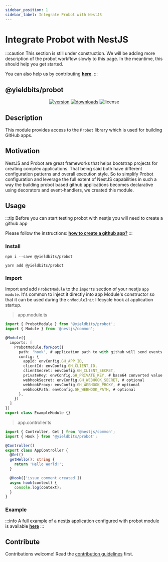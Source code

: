 ```yaml
---
sidebar_position: 1
sidebar_label: Integrate Probot with NestJS
---
```



# Integrate Probot with NestJS

:::caution
This section is still under construction.
We will be adding more description of the probot workflow slowly to this page.
In the meantime, this should help you get started.

You can also help us by contributing [**here**](https://github.com/yieldbits/nestjs).
:::

## @yieldbits/probot

<p align="center">
<a href="https://www.npmjs.com/package/@yieldbits/probot"><img src="https://img.shields.io/npm/v/@yieldbits/probot.svg?style=flat" alt="version" /></a>
<a href="https://www.npmjs.com/package/@yieldbits/probot"><img alt="downloads" src="https://img.shields.io/npm/dt/@yieldbits/probot.svg?style=flat" /></a>
<img alt="license" src="https://img.shields.io/npm/l/@yieldbits/probot.svg" />
</p>

## Description

This module provides access to the `Probot` library which is used for building GitHub apps.

## Motivation

NestJS and Probot are great frameworks that helps bootstrap projects for creating complex applications.
That being said both have different configuration patterns and overall execution style. So to simplify Probot
configuration and leverage the full extent of NestJS capabilities in such a way the building probot based
github applications becomes declarative using decorators and event-handlers, we created this module.

## Usage

:::tip
Before you can start testing probot with nestjs you will need to create a github app

Please follow the instructions: [**how to create a github app?**](https://docs.github.com/en/developers/apps/building-github-apps/creating-a-github-app)
:::

### Install

<Tabs>
  <TabItem value="npm" label="NPM" default>

    npm i --save @yieldbits/probot

  </TabItem>
  <TabItem value="yarn" label="YARN">

    yarn add @yieldbits/probot

  </TabItem>
</Tabs>

### Import

Import and add `ProbotModule` to the `imports` section of your nestjs `app module`.
It's common to inject it directly into app Module's constructor so that it can be used during the `onModuleInit`
lifecycle hook at application startup.

> app.module.ts

```typescript
import { ProbotModule } from '@yieldbits/probot';
import { Module } from '@nestjs/common';

@Module({
  imports: [
    ProbotModule.forRoot({
      path: 'hook', # application path to with github will send events
      config: {
        appId: envConfig.GH_APP_ID,
        clientId: envConfig.GH_CLIENT_ID,
        clientSecret: envConfig.GH_CLIENT_SECRET,
        privateKey: envConfig.GH_PRIVATE_KEY, # base64 converted value of your github private key
        webhookSecret: envConfig.GH_WEBHOOK_SECRET, # optional
        webhookProxy: envConfig.GH_WEBHOOK_PROXY, # optional
        webhookPath: envConfig.GH_WEBHOOK_PATH, # optional
      },
    })
  ]
})
export class ExampleModule {}
```

> app.controller.ts

```typescript
import { Controller, Get } from '@nestjs/common';
import { Hook } from '@yieldbits/probot';

@Controller()
export class AppController {
  @Get()
  getHello(): string {
    return 'Hello World!';
  }

  @Hook(['issue_comment.created'])
  async hook(context) {
    console.log(context);
  }
}
```

### Example

:::info
A full example of a nestjs application configured with probot module is available
[**here**](https://github.com/yieldbits/nestjs/tree/main/integration/example)
:::

## Contribute

Contributions welcome! Read the [contribution guidelines](https://github.com/yieldbits/nestjs/blob/main/contributing.md) first.
